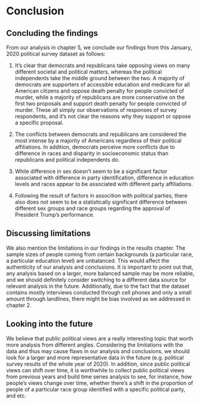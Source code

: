 # Conclusion


## Concluding the findings
From our analysis in chapter 5, we conclude our findings from this January, 2020 political survey dataset as follows:

1) It's clear that democrats and republicans take opposing views on many different societal and political matters, whereas the political independents take the middle ground between the two. A majority of democrats are supporters of accessible education and medicare for all American citizens and oppose death penalty for people convicted of murder, while a majority of republicans are more conservative on the first two proposals and support death penalty for people convicted of murder. These all simply our observations of responses of survey respondents, and it's not clear the reasons why they support or oppose a specific proposal.

2) The conflicts between democrats and republicans are considered the most intense by a majority of Americans regardless of their political affiliations. In addition, democrats perceive more conflicts due to difference in races and disparity in socioeconomic status than republicans and political independents do.

3) While difference in sex doesn't seem to be a significant factor associated with difference in party identification, difference in education levels and races appear to be associated with different party affiliations. 

4) Following the result of factors in assocition with political parties, there also does not seem to be a statistically significant difference between different sex groups and race groups regarding the approval of President Trump's performance.

## Discussing limitations
We also mention the limitations in our findings in the results chapter. The sample sizes of people coming from certain backgrounds (a particular race, a particular education level) are unbalanced. This would affect the authenticity of our analysis and conclusions. It is important to point out that, any analysis based on a larger, more balanced sample may be more reliable, and we should definitely consider switching to a different data source for relevant analysis in the future. Additionally, due to the fact that the dataset contains mostly interviews conducted through cell phones and only a small amount through landlines, there might be bias involved as we addressed in chapter 2.

## Looking into the future
We believe that public political views are a really interesting topic that worth more analysis from different angles. Considering the limitations with the data and thus may cause flaws in our analysis and conclusions, we should look for a larger and more representative data in the future (e.g. political survey results of the whole year of 2020). In addition, since public political views can shift over time, it is worthwhile to collect public political views from previous years and build time series analysis to see, for instance, how people's views change over time, whether there's a shift in the proportion of people of a particular race group identified with a specific political party, and etc.

